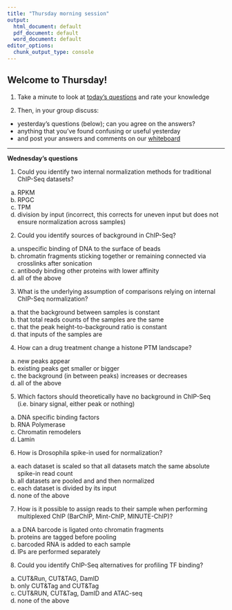 ```yaml
---
title: "Thursday morning session"
output:
  html_document: default
  pdf_document: default
  word_document: default
editor_options:
  chunk_output_type: console
---
```



## Welcome to Thursday! 

1. Take a minute to look at [today's questions](https://docs.google.com/forms/d/e/1FAIpQLSfoCMfFCxVd22HCFNFIRPnReU3fDx1mQZZIdzmiWiY7TPljLw/viewform?usp=sf_link) and rate your knowledge

2. Then, in your group discuss:
- yesterday's questions (below); can you agree on the answers?
- anything that you've found confusing or useful yesterday
- and post your answers and comments on our [whiteboard](https://jamboard.google.com/d/1PSY_jTxLy26TsIFbmxnOLe-tP8LOSsK-AzES-ihx4qo/edit?usp=sharing)


-----

**Wednesday's questions**

1. Could you identify two internal normalization methods for traditional ChIP-Seq datasets?
a) RPKM
b) RPGC
c) TPM
d) division by input (incorrect, this corrects for uneven input but does not ensure normalization across samples)

2. Could you identify sources of background in ChIP-Seq?
a) unspecific binding of DNA to the surface of beads
b) chromatin fragments sticking together or remaining connected via crosslinks after sonication
c) antibody binding other proteins with lower affinity
d) all of the above

3. What is the underlying assumption of comparisons relying on internal ChIP-Seq normalization?
a) that the background between samples is constant
b) that total reads counts of the samples are the same
c) that the peak height-to-background ratio is constant
d) that inputs of the samples are 

4. How can a drug treatment change a histone PTM landscape?
a) new peaks appear
b) existing peaks get smaller or bigger
c) the background (in between peaks) increases or decreases
d) all of the above

5. Which factors should theoretically have no background in ChIP-Seq (i.e. binary signal, either peak or nothing)
a) DNA specific binding factors
b) RNA Polymerase
c) Chromatin remodelers
d) Lamin

6. How is Drosophila spike-in used for normalization?
a) each dataset is scaled so that all datasets match the same absolute spike-in read count
b) all datasets are pooled and and then normalized
c) each dataset is divided by its input
d) none of the above

7. How is it possible to assign reads to their sample when performing multiplexed ChIP (BarChIP, Mint-ChIP, MINUTE-ChIP)?
a) a DNA barcode is ligated onto chromatin fragments
b) proteins are tagged before pooling
c) barcoded RNA is added to each sample
d) IPs are performed separately

8. Could you identify ChIP-Seq alternatives for profiling TF binding?
a) CUT&Run, CUT&TAG, DamID
b) only CUT&Tag and CUT&Tag
c) CUT&RUN, CUT&Tag, DamID and ATAC-seq 
d) none of the above